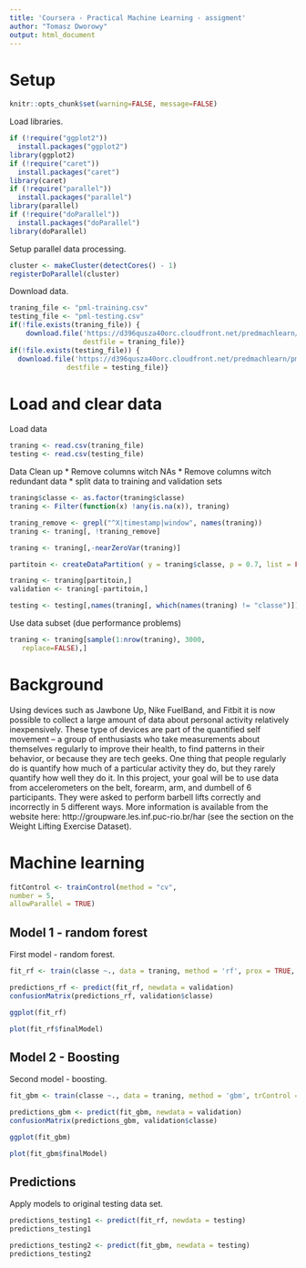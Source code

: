 ```yaml
---
title: 'Coursera - Practical Machine Learning - assigment'
author: "Tomasz Dworowy"
output: html_document
---
```


# Setup

```r
knitr::opts_chunk$set(warning=FALSE, message=FALSE)
```

Load libraries.
```r
if (!require("ggplot2"))
  install.packages("ggplot2")
library(ggplot2)
if (!require("caret"))
  install.packages("caret")
library(caret)
if (!require("parallel"))
  install.packages("parallel")
library(parallel)
if (!require("doParallel"))
  install.packages("doParallel")
library(doParallel)

```

Setup parallel data processing.
``` r
cluster <- makeCluster(detectCores() - 1)
registerDoParallel(cluster)
```

Download data.
```r
traning_file <- "pml-training.csv"
testing_file <- "pml-testing.csv"
if(!file.exists(traning_file)) {
    download.file('https://d396qusza40orc.cloudfront.net/predmachlearn/pml-training.csv',
                  destfile = traning_file)}
if(!file.exists(testing_file)) {
  download.file('https://d396qusza40orc.cloudfront.net/predmachlearn/pml-testing.csv',
              destfile = testing_file)}
```
# Load and clear data

Load data
```r
traning <- read.csv(traning_file)
testing <- read.csv(testing_file)
```

Data Clean up
* Remove columns witch NAs
* Remove columns witch redundant data
* split data to training and validation sets
```r
traning$classe <- as.factor(traning$classe)
traning <- Filter(function(x) !any(is.na(x)), traning)

traning_remove <- grepl("^X|timestamp|window", names(traning))
traning <- traning[, !traning_remove]

traning <- traning[,-nearZeroVar(traning)]

partitoin <- createDataPartition( y = traning$classe, p = 0.7, list = FALSE)

traning <- traning[partitoin,]
validation <- traning[-partitoin,]

testing <- testing[,names(traning[, which(names(traning) != "classe")])]
```

Use data subset (due performance problems)
```r
traning <- traning[sample(1:nrow(traning), 3000,
   replace=FALSE),] 
```

# Background 
Using devices such as Jawbone Up, Nike FuelBand, and Fitbit it is now possible to collect a large amount of data about personal activity relatively inexpensively. These type of devices are part of the quantified self movement – a group of enthusiasts who take measurements about themselves regularly to improve their health, to find patterns in their behavior, or because they are tech geeks. One thing that people regularly do is quantify how much of a particular activity they do, but they rarely quantify how well they do it. In this project, your goal will be to use data from accelerometers on the belt, forearm, arm, and dumbell of 6 participants. They were asked to perform barbell lifts correctly and incorrectly in 5 different ways. More information is available from the website here: http://groupware.les.inf.puc-rio.br/har (see the section on the Weight Lifting Exercise Dataset). 

# Machine learning

```r
fitControl <- trainControl(method = "cv",
number = 5,
allowParallel = TRUE)
```
## Model 1 - random forest
First model - random forest.

```r
fit_rf <- train(classe ~., data = traning, method = 'rf', prox = TRUE, trControl = fitControl, ntree=250)

```

```r
predictions_rf <- predict(fit_rf, newdata = validation)
confusionMatrix(predictions_rf, validation$classe)
```

```r
ggplot(fit_rf)
```

```r
plot(fit_rf$finalModel)
```

## Model 2 - Boosting 
Second model - boosting. 

```r
fit_gbm <- train(classe ~., data = traning, method = 'gbm', trControl = fitControl)
```

```r
predictions_gbm <- predict(fit_gbm, newdata = validation)
confusionMatrix(predictions_gbm, validation$classe)
```

```r
ggplot(fit_gbm)
```
```r
plot(fit_gbm$finalModel)
```

##  Predictions
Apply models to original testing data set.

```r

predictions_testing1 <- predict(fit_rf, newdata = testing)
predictions_testing1

predictions_testing2 <- predict(fit_gbm, newdata = testing)
predictions_testing2

```
